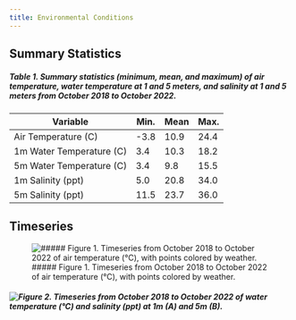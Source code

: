 ```yaml
---
title: Environmental Conditions
---
```


## Summary Statistics

##### Table 1. Summary statistics (minimum, mean, and maximum) of air temperature, water temperature at 1 and 5 meters, and salinity at 1 and 5 meters from October 2018 to October 2022.

| Variable                 | Min. | Mean | Max. |
|--------------------------|------|------|------|
| Air Temperature (C)      | -3.8 | 10.9 | 24.4 |
| 1m Water Temperature (C) |  3.4 | 10.3 | 18.2 |
| 5m Water Temperature (C) |  3.4 |  9.8 | 15.5 |
| 1m Salinity (ppt)        |  5.0 | 20.8 | 34.0 |
| 5m Salinity (ppt)        | 11.5 | 23.7 | 36.0 |

## Timeseries

![##### Figure 1. Timeseries from October 2018 to October 2022 of air temperature (&deg;C), with points colored by weather.](https://user-images.githubusercontent.com/67389727/202300773-93ae947a-ebc4-4e0b-9270-74e64c404fce.jpg)

##### ![Figure 2. Timeseries from October 2018 to October 2022 of water temperature (&deg;C) and salinity (ppt) at 1m (A) and 5m (B).](https://user-images.githubusercontent.com/67389727/202297622-f81d6c22-398d-40e4-bc84-a960508cff75.jpg)
